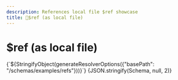 ```yaml
---
description: References local file $ref showcase
title: 📁$ref (as local file)
---
```



# $ref (as local file)

<Tabs>
    <TabItem value="Viewer" label="Viewer" default>
        <JSONSchemaViewer 
            schema={ Schema } 
            resolverOptions={generateResolverOptions({"basePath": "/schemas/examples/refs"})} 
        />
    </TabItem>
    <TabItem value="resolverOptions" label='resolverOptions'>
        <CodeBlock language="js">{`${StringifyObject(generateResolverOptions({"basePath": "/schemas/examples/refs"}))}`}</CodeBlock>
    </TabItem>
    <TabItem value="JSON Schema" label='JSON Schema'>
        <CodeBlock language="json">{JSON.stringify(Schema, null, 2)}</CodeBlock>
    </TabItem>
</Tabs>